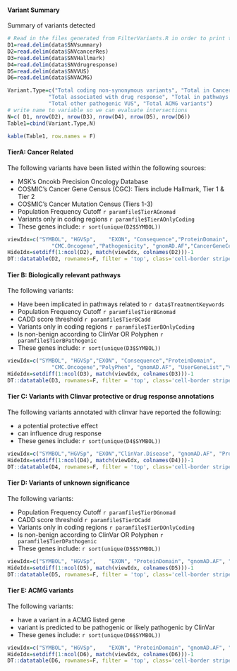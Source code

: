 #### Variant Summary

Summary of variants detected

```r
# Read in the files generated from FilterVariants.R in order to print the following files
D1=read.delim(data$SNVsummary)
D2=read.delim(data$SNVcancerRes)
D3=read.delim(data$SNVHallmark)
D4=read.delim(data$SNVdrugresponse)
D5=read.delim(data$SNVVUS)
D6=read.delim(data$SNVACMG)

Variant.Type=c("Total coding non-synonymous variants", "Total in Cancer Gene Census",
             "Total associated with drug response", "Total in pathways of interest",
             "Total other pathogenic VUS", "Total ACMG variants")
# write name to variable so we can evaluate intersections
N=c( D1, nrow(D2), nrow(D3), nrow(D4), nrow(D5), nrow(D6))
Table1=cbind(Variant.Type,N)

kable(Table1, row.names = F)
```

#### TierA: Cancer Related

The following variants have been listed within the following sources:

* MSK's Oncokb Precision Oncology Database
* COSMIC's Cancer Gene Census (CGC): Tiers include Hallmark, Tier 1 & Tier 2 
* COSMIC's Cancer Mutation Census (Tiers 1-3) 
* Population Frequency Cutoff `r paramfile$TierAGnomad`
* Variants only in coding regions `r paramfile$TierAOnlyCoding`
* These genes include: `r sort(unique(D2$SYMBOL))`

```r
viewIdx=c("SYMBOL", "HGVSp",	"EXON",	"Consequence","ProteinDomain",
              "CMC.Oncogene","Pathogenicity", "gnomAD.AF","CancerGeneCensus.Tier", "UserGeneList","VAF","ClinVar.Sig", "Genotype", "CancerMutationCensus.Tier")
HideIdx=setdiff(1:ncol(D2), match(viewIdx, colnames(D2)))-1
DT::datatable(D2, rownames=F, filter = 'top', class='cell-border stripe',extensions="Buttons", options=list(dom="Bfrtip",scoller = TRUE, pageLength = 5,  buttons=c(I('colvis'),'csv', 'excel'), columnDefs = list(list(visible=FALSE, targets=HideIdx))))
```


#### Tier B: Biologically relevant pathways


The following variants:

* Have been implicated in pathways related to `r data$TreatmentKeywords`
* Population Frequency Cutoff `r paramfile$TierBGnomad`
* CADD score threshold `r paramfile$TierBCadd`
* Variants only in coding regions `r paramfile$TierBOnlyCoding`
* Is non-benign according to ClinVar OR Polyphen `r paramfile$TierBPathogenic`
* These genes include: `r sort(unique(D3$SYMBOL))`

```r
viewIdx=c("SYMBOL", "HGVSp","EXON",	"Consequence","ProteinDomain",
              "CMC.Oncogene","PolyPhen", "gnomAD.AF", "UserGeneList","VAF","ClinVar.Sig", "Genotype", "CancerMutationCensus.Tier", "HallmarkPathways")
HideIdx=setdiff(1:ncol(D3), match(viewIdx, colnames(D3)))-1
DT::datatable(D3, rownames=F, filter = 'top', class='cell-border stripe',extensions="Buttons", options=list(dom="Bfrtip",scoller = TRUE, pageLength = 10,  buttons=c(I('colvis'),'csv', 'excel'), columnDefs = list(list(visible=FALSE, targets=HideIdx))))

```

#### Tier C: Variants with Clinvar protective or drug response annotations


The following variants annotated with clinvar have reported the following:

* a potential protective effect
* can influence drug response
* These genes include: `r sort(unique(D4$SYMBOL))`

```r

viewIdx=c("SYMBOL","HGVSp",	"EXON","ClinVar.Disease", "gnomAD.AF", "ProteinDomain")
HideIdx=setdiff(1:ncol(D4), match(viewIdx, colnames(D4)))-1
DT::datatable(D4, rownames=F, filter = 'top', class='cell-border stripe',extensions="Buttons", options=list(dom="Bfrtip",scoller = TRUE, pageLength = 10,  buttons=c(I('colvis'),'csv', 'excel'), columnDefs = list(list(visible=FALSE, targets=HideIdx))))

```

#### Tier D: Variants of unknown significance

The following variants:

* Population Frequency Cutoff `r paramfile$TierDGnomad`
* CADD score threshold `r paramfile$TierDCadd`
* Variants only in coding regions `r paramfile$TierDOnlyCoding`
* Is non-benign according to ClinVar OR Polyphen `r paramfile$TierDPathogenic`
* These genes include: `r sort(unique(D5$SYMBOL))`

```r
viewIdx=c("SYMBOL", "HGVSp",	"EXON", "ProteinDomain", "gnomAD.AF", "Pathogenicity", "HallmarkPathways")
HideIdx=setdiff(1:ncol(D5), match(viewIdx, colnames(D5)))-1
DT::datatable(D5, rownames=F, filter = 'top', class='cell-border stripe',extensions="Buttons", options=list(dom="Bfrtip",scoller = TRUE, pageLength = 10,  buttons=c(I('colvis'),'csv', 'excel'), columnDefs = list(list(visible=FALSE, targets=HideIdx))))
```

#### Tier E: ACMG variants


The following variants:

* have a variant in a ACMG listed gene 
* variant is predicted to be pathogenic or likely pathogenic by ClinVar
* These genes include: `r sort(unique(D6$SYMBOL))`

```r
viewIdx=c("SYMBOL", "HGVSp",	"EXON", "ProteinDomain", "gnomAD.AF", "Pathogenicity", "HallmarkPathways", "CMC.Oncogene", "ClinSig")
HideIdx=setdiff(1:ncol(D6), match(viewIdx, colnames(D6)))-1
DT::datatable(D6, rownames=F, filter = 'top', class='cell-border stripe',extensions="Buttons", options=list(dom="Bfrtip",scoller = TRUE, pageLength = 10,  buttons=c(I('colvis'),'csv', 'excel'), columnDefs = list(list(visible=FALSE, targets=HideIdx))))
```


